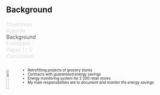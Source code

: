 
## Background

::: {.absolute top="0" left="100%"}
::: {.sectionhead}
[Objectives]{style="opacity:0.15"} </br> 
[Agenda]{style="opacity:0.15"} </br> 
[Background]{style="opacity:0.75"} </br> 
[Examples]{style="opacity:0.15"} </br> 
[Paper 1 / 5]{style="opacity:0.15"} </br> 
[Conclusion]{style="opacity:0.15"}  
:::
:::

:::: {.columns}

::: {.absolute top="20%" left="0%"}
::: {.column width="45%"}


![](figures/aneo_bck.png){width=90%}
:::
:::

::: {.column width="55%"}

<!-- Bullet start -->
::: {.absolute top="22%" left="40%"}
::: {style="font-size: 0.7em"}
::: {.incremental}
- Retrofitting projects of grocery stores
- Contracts with *guaranteed* energy savings
- Energy monitoring system for 2 200 retail stores
- My main responsibilities are to *document and monitor the energy savings*

:::
:::
:::
<!-- Bullet stop -->

:::

::::





